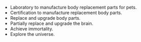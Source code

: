 - Laboratory to manufacture body replacement parts for pets.
- Certification to manufacture replacement body parts.
- Replace and upgrade body parts.
- Partially replace and upgrade the brain.
- Achieve immortality.
- Explore the universe.
